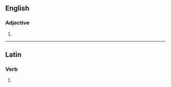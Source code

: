 ==English==

===Adjective===
{{head|en|adjective comparative form}}

# {{en-comparative of|adverse}}

----

==Latin==

===Verb===
{{la-verb-form|adverser}}

# {{inflection of|adversor||1|s|pres|actv|subj|lang=la}}